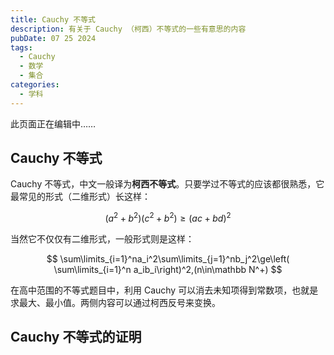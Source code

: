 ```yaml
---
title: Cauchy 不等式
description: 有关于 Cauchy （柯西）不等式的一些有意思的内容
pubDate: 07 25 2024
tags:
  - Cauchy
  - 数学
  - 集合
categories:
  - 学科
---
```



<Info>此页面正在编辑中……</Info>

## Cauchy 不等式

Cauchy 不等式，中文一般译为**柯西不等式**。只要学过不等式的应该都很熟悉，它最常见的形式（二维形式）长这样：

$$
(a^2+b^2)(c^2+b^2)\ge(ac+bd)^2
$$

当然它不仅仅有二维形式，一般形式则是这样：

$$
\sum\limits_{i=1}^na_i^2\sum\limits_{j=1}^nb_j^2\ge\left(	\sum\limits_{i=1}^n	a_ib_i\right)^2,(n\in\mathbb N^+)
$$

在高中范围的不等式题目中，利用 Cauchy 可以消去未知项得到常数项，也就是求最大、最小值。两侧内容可以通过柯西反号来变换。

## Cauchy 不等式的证明
